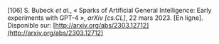 \[106\]	S. Bubeck *et al.*, « Sparks of Artificial General Intelligence: Early experiments with GPT-4 », *arXiv \[cs.CL\]*, 22 mars 2023\. \[En ligne\]. Disponible sur: [http://arxiv.org/abs/2303.12712](http://arxiv.org/abs/2303.12712)